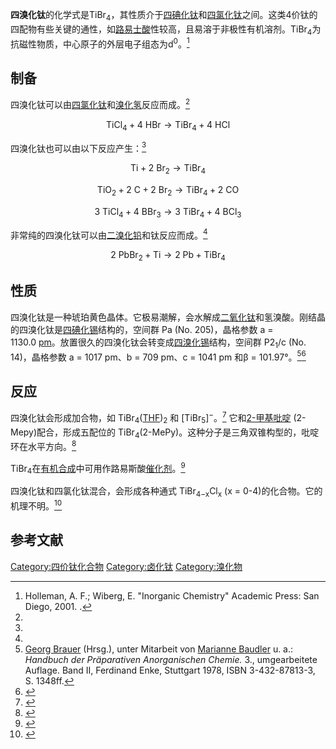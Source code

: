 {{chembox
| Watchedfields = changed
| verifiedrevid = 428093946
| NameEn = Titanium tetrabromide
| ImageFile = TiBr4.png
| ImageName = Titanium tetrabromide
| ImageFile1 = Titanium-tetrabromide-3D-balls.png
| ImageName1 = Ball-and-stick model of the titanium tetrabromide molecule
| IUPACName = Titanium(IV) bromide
| OtherNames = 溴化钛、溴化钛(IV)
|Section1={{Chembox Identifiers
| CASNo_Ref = {{cascite|correct|CAS}}
| CASNo = 7789-68-6
| PubChem = 123263
| RTECS = 
| EINECS = 232-185-0
| InChI = 1S/4BrH.Ti/h4*1H;/q;;;;+4/p-4
| SMILES = [Ti](Br)(Br)(Br)Br
  }}
|Section2={{Chembox Properties
| Formula = TiBr<sub>4</sub>
| MolarMass = 367.483
| Appearance = 琥珀色固体<ref name="brauer" />
| Density = 3.25 g/cm<sup>3</sup><ref name="Sigma">{{Sigma-Aldrich|Aldrich|451606|Name=Titanium(IV) bromide, anhydrous, powder, 99.99% trace metals basis|Abruf=2012-08-08}}</ref>
| Solubility = 水解<ref name="brauer" />
| SolubleOther = 易溶于醇<ref name="brauer" /><br />可溶于醚<ref name="brauer" /><br />可溶于浓盐酸<ref name="brauer" />
| MeltingPt = {{convert|39.5|C|K}}<ref>Fritsch, Pierre. Magnetic rotatory power of TiBr4. ''Compt. rend.'', 1943. 217: 447.</ref>
| BoilingPt = {{convert|233.4|C|K}}<ref>{{cite book|location=Hoboken, NJ, USA|isbn=9780470132401|publisher=John Wiley & Sons, Inc.|date=2007-01-05|pages=46–50|url=http://doi.wiley.com/10.1002/9780470132401.ch14|title=Titanium(IV) Bromide|accessdate=2021-01-12|editor=S. Y. Tyree|author=Rolf B. Johannesen, Charles L. Gordon, Karl H. Gayer, Lawrence Balash|doi=10.1002/9780470132401.ch14}}</ref>
  }}
|Section3={{Chembox Structure
| Coordination = 四面体
| CrystalStruct = 立方晶系， Pa{{overline|3}}, Z = 8
| Dipole = 0 D
  }}
|Section7={{Chembox Hazards
| ExternalSDS =
| MainHazards = 腐蚀性
| NFPA-H = 3
| NFPA-F = 0
| NFPA-R = 1
| NFPA-S = 
| FlashPt = 不可燃
| RPhrases = 14-34
| SPhrases = 26-36/37/39-45
  }}
|Section8={{Chembox Related
| OtherAnions = [[四氯化钛|四氯化钛]] <br/> [[四氟化钛|四氟化钛]] <br/> [[四碘化钛|四碘化钛]]
| OtherCpds = [[三溴化钛|三溴化钛]]
  }}
}}
'''四溴化钛'''的化学式是TiBr<sub>4</sub>，其性质介于[[四碘化钛|四碘化钛]]和[[四氯化钛|四氯化钛]]之间。这类4价钛的四配物有些关键的通性，如[[路易士酸|路易士酸]]性较高，且易溶于非极性有机溶剂。TiBr<sub>4</sub>为抗磁性物质，中心原子的外层电子组态为d<sup>0</sup>。<ref>Holleman, A. F.; Wiberg, E. "Inorganic Chemistry" Academic Press: San Diego, 2001. {{ISBN|0-12-352651-5}}.</ref>

==制备==
四溴化钛可以由[[四氯化钛|四氯化钛]]和[[溴化氢|溴化氢]]反应而成。<ref name="brauer" />
:<math>\mathrm{TiCl_4 + 4 \ HBr \longrightarrow TiBr_4 + 4 \ HCl}</math>

四溴化钛也可以由以下反应产生：<ref name="brauer" />
:<math>\mathrm{Ti + 2 \ Br_2 \longrightarrow TiBr_4}</math>
:<math>\mathrm{TiO_2 + 2 \ C + 2 \ Br_2 \longrightarrow TiBr_4 + 2 \ CO}</math>
:<math>\mathrm{3 \ TiCl_4 + 4 \ BBr_3 \longrightarrow 3 \ TiBr_4 + 4 \ BCl_3}</math>

非常纯的四溴化钛可以由[[二溴化铅|二溴化铅]]和钛反应而成。<ref name="brauer" />
:<math>\mathrm{2 \ PbBr_2 + Ti \longrightarrow 2 \ Pb + TiBr_4}</math>

== 性质==
四溴化钛是一种琥珀黄色晶体。它极易潮解，会水解成[[二氧化钛|二氧化钛]]和氢溴酸。刚结晶的四溴化钛是[[四碘化锡|四碘化锡]]结构的，空间群 Pa{{overline|3}} (No. 205)，晶格参数 a = 1130.0 [[皮米|pm]]。放置很久的四溴化钛会转变成[[四溴化锡|四溴化锡]]结构，空间群 P2<sub>1</sub>/c (No. 14)，晶格参数 a = 1017 pm、b = 709 pm、c = 1041 pm 和β = 101.97°。<ref name="brauer">[[Georg_Brauer|Georg Brauer]] (Hrsg.), unter Mitarbeit von [[Marianne_Baudler|Marianne Baudler]] u. a.: ''Handbuch der Präparativen Anorganischen Chemie.'' 3., umgearbeitete Auflage. Band II, Ferdinand Enke, Stuttgart 1978, ISBN 3-432-87813-3, S. 1348ff.</ref><ref name="Jean D'Ans, Ellen Lax">{{Literatur | Autor  = Jean D'Ans, Ellen Lax | Titel = Taschenbuch für Chemiker und Physiker | Verlag = Springer DE | ISBN = 3-540-600353 | Jahr = 1997 | Online = {{Google Buch | BuchID = ssy59etLaksC | Seite = 766 }} | Seiten = 766 }}</ref>

==反应==
四溴化钛会形成加合物，如 TiBr<sub>4</sub>([[THF|THF]])<sub>2</sub> 和 [TiBr<sub>5</sub>]<sup>−</sup>。<ref>{{cite journal | journal = [[J._Chem._Soc.,_Dalton_Trans.|J. Chem. Soc., Dalton Trans.]] | year = 1975 | issue = 14 | pages = 1402–1405 | doi = 10.1039/DT9750001402 | title =Pentachloro- and pentabromo-titanate(IV) ions |author1=Colin S. Creaser  |author2=J. Alan Creighton |name-list-style=amp }}</ref> 它和[[2-甲基吡啶|2-甲基吡啶]] (2-Mepy)配合，形成五配位的 TiBr<sub>4</sub>(2-MePy)。这种分子是三角双锥构型的，吡啶环在水平方向。<ref>{{cite journal |author1=Hensen, K. |author2=Lemke, A. |author3=Bolte, M. | title = Tetrabromo(2-methylpyridine-N)-titanate(IV) | journal = [[Acta_Crystallographica|Acta Crystallographica]] | year = 2000 | volume = C56 | issue = 12 | pages = e565–e566 | doi = 10.1107/S0108270100015407}}</ref>

TiBr<sub>4</sub>在[[有机合成|有机合成]]中可用作路易斯酸[[催化剂|催化剂]]。<ref>{{cite journal |author1=B. Patterson, S. Marumoto  |author2=S. D. Rychnovsky  |name-list-style=amp | title = Titanium(IV)-Promoted Mukaiyama Aldol-Prins Cyclizations | year = 2003 | journal = [[Org._Lett.|Org. Lett.]] | volume = 5 | issue = 17 | pages = 3163–3166 | doi = 10.1021/ol035303n | pmid = 12917007}}</ref>

四溴化钛和四氯化钛混合，会形成各种通式 TiBr<sub>4−x</sub>Cl<sub>x</sub> (x = 0-4)的化合物。它的机理不明。<ref>{{cite journal | author1 = S. P. Webb | author2 = M. S. Gordon | name-list-style = amp | title = Intermolecular Self-Interactions of the Titanium Tetrahalides TiX4 (X = F, Cl, Br) | year = 1999 | journal = [[J._Am._Chem._Soc.|J. Am. Chem. Soc.]] | volume = 121 | issue = 11 | pages = 2552–2560 | doi = 10.1021/ja983339i | url = https://lib.dr.iastate.edu/cgi/viewcontent.cgi?article=1355&context=chem_pubs | access-date = 2021-07-17 | archive-date = 2021-05-15 | archive-url = https://web.archive.org/web/20210515003329/https://lib.dr.iastate.edu/cgi/viewcontent.cgi?article=1355&context=chem_pubs | dead-url = no }}</ref>

== 参考文献 ==
{{reflist}}
{{钛化合物}}
{{溴化物}}

[[Category:四价钛化合物|Category:四价钛化合物]]
[[Category:卤化钛|Category:卤化钛]]
[[Category:溴化物|Category:溴化物]]
